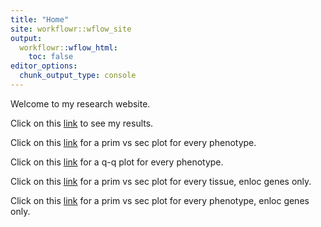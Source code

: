 ```yaml
---
title: "Home"
site: workflowr::wflow_site
output:
  workflowr::wflow_html:
    toc: false
editor_options:
  chunk_output_type: console
---
```


Welcome to my research website.

Click on this [link](pvs_analysis.html) to see my results.

Click on this [link](all_pvs_figures.html) for a prim vs sec plot for every phenotype.

Click on this [link](all_qqplots.html) for a q-q plot for every phenotype.

Click on this [link](all_enloc_tissue.html) for a prim vs sec plot for every tissue, enloc genes only.

Click on this [link](all_enloc_phenotype.html) for a prim vs sec plot for every phenotype, enloc genes only.
